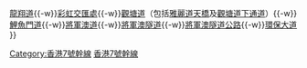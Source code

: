 {{香港幹線路線 
| 模板名稱 = 香港7號幹線
| 標誌 = HK Route7.svg
| 名稱 = 香港7號幹線
| 代表色 = #{{Hkroutecolor|7}}
| 道路列表 = [[呈祥道]]{{-w}}[[龍翔道]]{{-w}}[[彩虹交匯處]]{{-w}}[[觀塘道]]（包括[[雅麗道天橋]]及[[觀塘道下通道]]）{{-w}}[[鯉魚門道]]{{-w}}[[將軍澳道]]{{-w}}[[將軍澳隧道]]{{-w}}[[將軍澳隧道公路]]{{-w}}[[環保大道]]
}}
<includeonly>[[Category:香港7號幹線]]</includeonly>
<noinclude>[[Category:香港幹線模板|香港7號幹線]]</noinclude>